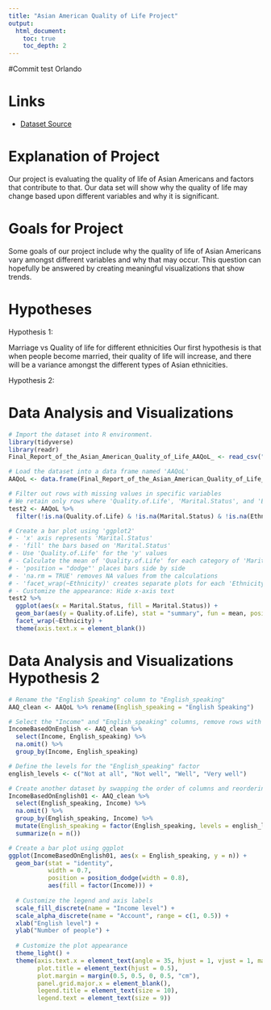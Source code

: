 ```yaml
---
title: "Asian American Quality of Life Project"
output:
  html_document:
    toc: true
    toc_depth: 2
---
```


#Commit test Orlando

# Links

- [Dataset Source](https://data.austintexas.gov/dataset/Final-Report-of-the-Asian-American-Quality-of-Life/hc5t-p62z)

# Explanation of Project

Our project is evaluating the quality of life of Asian Americans and factors that contribute to that. Our data set will show why the quality of life may change based upon different variables and why it is significant.

# Goals for Project

Some goals of our project include why the quality of life of Asian Americans vary amongst different variables and why that may occur. This question can hopefully be answered by creating meaningful visualizations that show trends. 

# Hypotheses

Hypothesis 1:

Marriage vs Quality of life for different ethnicities 
Our first hypothesis is that when people become married, their quality of life will increase, and there will be a variance amongst the different types of Asian ethnicities. 

Hypothesis 2:



# Data Analysis and Visualizations
```R
# Import the dataset into R environment.
library(tidyverse)
library(readr)
Final_Report_of_the_Asian_American_Quality_of_Life_AAQoL_ <- read_csv("~/final project/Final_Report_of_the_Asian_American_Quality_of_Life__AAQoL_.csv")

# Load the dataset into a data frame named 'AAQoL'
AAQoL <- data.frame(Final_Report_of_the_Asian_American_Quality_of_Life_AAQoL_)

# Filter out rows with missing values in specific variables
# We retain only rows where 'Quality.of.Life', 'Marital.Status', and 'Ethnicity' are not missing (NA)
test2 <- AAQoL %>%
  filter(!is.na(Quality.of.Life) & !is.na(Marital.Status) & !is.na(Ethnicity))

# Create a bar plot using 'ggplot2'
# - 'x' axis represents 'Marital.Status'
# - 'fill' the bars based on 'Marital.Status'
# - Use 'Quality.of.Life' for the 'y' values
# - Calculate the mean of 'Quality.of.Life' for each category of 'Marital.Status'
# - 'position = "dodge"' places bars side by side
# - 'na.rm = TRUE' removes NA values from the calculations
# - 'facet_wrap(~Ethnicity)' creates separate plots for each 'Ethnicity'
# - Customize the appearance: Hide x-axis text
test2 %>% 
  ggplot(aes(x = Marital.Status, fill = Marital.Status)) +
  geom_bar(aes(y = Quality.of.Life), stat = "summary", fun = mean, position = "dodge", na.rm = TRUE) +
  facet_wrap(~Ethnicity) +
  theme(axis.text.x = element_blank())
```

# Data Analysis and Visualizations Hypothesis 2
```R
# Rename the "English Speaking" column to "English_speaking"
AAQ_clean <- AAQoL %>% rename(English_speaking = "English Speaking")

# Select the "Income" and "English_speaking" columns, remove rows with missing values, and group by both columns
IncomeBasedOnEnglish <- AAQ_clean %>% 
  select(Income, English_speaking) %>% 
  na.omit() %>% 
  group_by(Income, English_speaking)

# Define the levels for the "English_speaking" factor
english_levels <- c("Not at all", "Not well", "Well", "Very well")

# Create another dataset by swapping the order of columns and reordering "English_speaking" as a factor
IncomeBasedOnEnglish01 <- AAQ_clean %>% 
  select(English_speaking, Income) %>% 
  na.omit() %>% 
  group_by(English_speaking, Income) %>% 
  mutate(English_speaking = factor(English_speaking, levels = english_levels)) %>% 
  summarize(n = n())  

# Create a bar plot using ggplot
ggplot(IncomeBasedOnEnglish01, aes(x = English_speaking, y = n)) +
  geom_bar(stat = "identity", 
           width = 0.7, 
           position = position_dodge(width = 0.8),
           aes(fill = factor(Income))) +
  
  # Customize the legend and axis labels
  scale_fill_discrete(name = "Income level") +
  scale_alpha_discrete(name = "Account", range = c(1, 0.5)) + 
  xlab("English level") +
  ylab("Number of people") + 
  
  # Customize the plot appearance
  theme_light() +
  theme(axis.text.x = element_text(angle = 35, hjust = 1, vjust = 1, margin = margin(0.2, 0, 0.3, 0, "cm")), 
        plot.title = element_text(hjust = 0.5),
        plot.margin = margin(0.5, 0.5, 0, 0.5, "cm"),      
        panel.grid.major.x = element_blank(),
        legend.title = element_text(size = 10),
        legend.text = element_text(size = 9))
```
